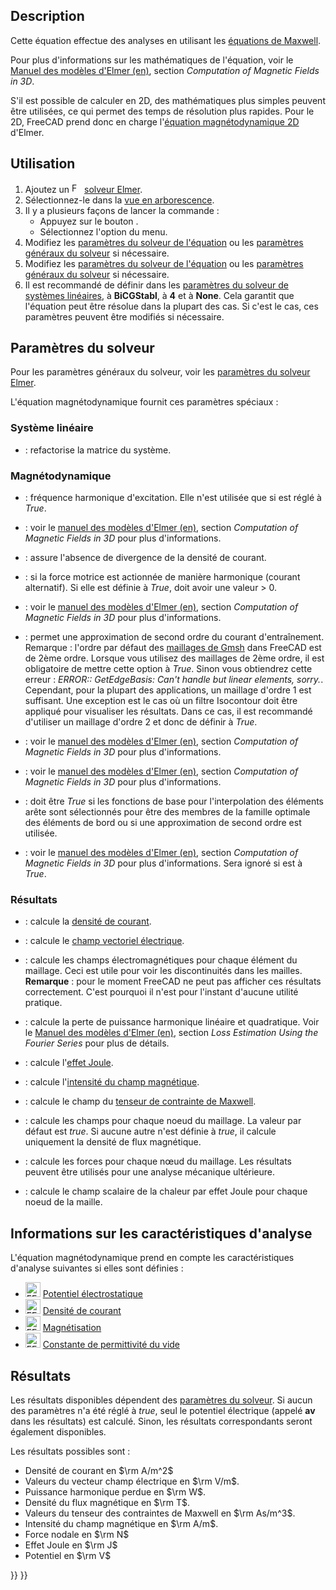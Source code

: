 <languages/>

{{Docnav/fr
|[[FEM_EquationElectricforce/fr|Équation de force électrique]]
|[[FEM_EquationMagnetodynamic2D/fr|Équation magnétodynamique 2D]]
|[[FEM_Workbench/fr|Atelier FEM]]
|IconL=FEM_EquationElectricforce.svg
|IconR=FEM_EquationMagnetodynamic2D.svg
|IconC=Workbench_FEM.svg
}}

{{GuiCommand/fr
|Name=FEM EquationMagnetodynamic
|Name/fr=FEM Équation magnétodynamique
|MenuLocation=Résolution → Équations électromagnétiques → Équation magnétodynamique
|Workbenches=[[FEM_Workbench/fr|FEM]]
|Version=0.21
|SeeAlso=[[FEM_EquationMagnetodynamic2D/fr|FEM Équation magnétodynamique 2D]]
}}

==Description==

Cette équation effectue des analyses en utilisant les [https://fr.wikipedia.org/wiki/%C3%89quations_de_Maxwell équations de Maxwell].

Pour plus d'informations sur les mathématiques de l'équation, voir le [http://www.elmerfem.org/blog/documentation/ Manuel des modèles d'Elmer (en)], section ''Computation of Magnetic Fields in 3D''.

S'il est possible de calculer en 2D, des mathématiques plus simples peuvent être utilisées, ce qui permet des temps de résolution plus rapides. Pour le 2D, FreeCAD prend donc en charge l'[[FEM_EquationMagnetodynamic2D/fr|équation magnétodynamique 2D]] d'Elmer.

<span id="Usage"></span>
==Utilisation==

# Ajoutez un [[Image:FEM_SolverElmer.svg|16px]] [[FEM_SolverElmer/fr#Équations|solveur Elmer]].
# Sélectionnez-le dans la [[Tree_view/fr|vue en arborescence]].
# Il y a plusieurs façons de lancer la commande :
#* Appuyez sur le bouton {{Button|[[Image:FEM_EquationMagnetodynamic.svg|16px]] [[FEM_EquationMagnetodynamic/fr|Équation magnétodynamique]]}}.
#* Sélectionnez l'option {{MenuCommand|Résolution → Équations électromagnétiques → Équation magnétodynamique}} du menu.
# Modifiez les [[#Param.C3.A8tres_du_solveur|paramètres du solveur de l'équation]] ou les [[FEM_SolverElmer_SolverSettings/fr|paramètres généraux du solveur]] si nécessaire.
# Modifiez les [[#Paramètres_du_solveur|paramètres du solveur de l'équation]] ou les [[FEM_SolverElmer_SolverSettings/fr|paramètres généraux du solveur]] si nécessaire.
# Il est recommandé de définir dans les [[FEM_SolverElmer_SolverSettings/fr#Système_linéaire|paramètres du solveur de systèmes linéaires]], {{PropertyData|Linear Iterative Method}} à '''BiCGStabl''', {{PropertyData|BiCGstabl Degree}} à '''4''' et {{PropertyData|Linear Preconditioning}} à '''None'''. Cela garantit que l'équation peut être résolue dans la plupart des cas. Si c'est le cas, ces paramètres peuvent être modifiés si nécessaire.

<span id="Solver_Settings"></span>
==Paramètres du solveur==

Pour les paramètres généraux du solveur, voir les [[FEM_SolverElmer_SolverSettings/fr|paramètres du solveur Elmer]].

L'équation magnétodynamique fournit ces paramètres spéciaux :

<span id="Linear_System"></span>
===Système linéaire===

* {{PropertyData|Linear System Refactorize}} :  refactorise la matrice du système.

<span id="Magnetodynamic"></span>
===Magnétodynamique===

* {{PropertyData|Angular Frequency}} : fréquence harmonique d'excitation. Elle n'est utilisée que si {{PropertyData|Is Harmonic}} est réglé à ''True''.
* {{PropertyData|Automated Source Projection BCs}} : voir le [https://www.elmerfem.org/blog/documentation/ manuel des modèles d'Elmer (en)], section ''Computation of Magnetic Fields in 3D'' pour plus d'informations.
* {{PropertyData|FixInput Current Density}} : assure l'absence de divergence de la densité de courant.
* {{PropertyData|Is Harmonic}} : si la force motrice est actionnée de manière harmonique (courant alternatif). Si elle est définie à ''True'', {{PropertyData|Angular Frequency}} doit avoir une valeur > 0.
* {{PropertyData|Lagrange Gauge Penalization Coefficient}} : voir le [https://www.elmerfem.org/blog/documentation/ manuel des modèles d'Elmer (en)], section ''Computation of Magnetic Fields in 3D'' pour plus d'informations.
* {{PropertyData|Quadratic Approximation}} : permet une approximation de second ordre du courant d'entraînement.</br>Remarque : l'ordre par défaut des [[FEM_MeshGmshFromShape/fr|maillages de Gmsh]] dans FreeCAD est de 2ème ordre. Lorsque vous utilisez des maillages de 2ème ordre, il est obligatoire de mettre cette option à ''True''. Sinon vous obtiendrez cette erreur : ''ERROR:: GetEdgeBasis: Can't handle but linear elements, sorry.''.</br>Cependant, pour la plupart des applications, un maillage d'ordre 1 est suffisant. Une exception est le cas où un filtre Isocontour doit être appliqué pour visualiser les résultats. Dans ce cas, il est recommandé d'utiliser un maillage d'ordre 2 et donc de définir {{PropertyData|Quadratic Approximation}} à ''True''.
* {{PropertyData|Static Conductivity}} : voir le [https://www.elmerfem.org/blog/documentation/ manuel des modèles d'Elmer (en)], section ''Computation of Magnetic Fields in 3D'' pour plus d'informations.
* {{PropertyData|Use Lagrange Gauge}} : voir le [https://www.elmerfem.org/blog/documentation/ manuel des modèles d'Elmer (en)], section ''Computation of Magnetic Fields in 3D'' pour plus d'informations.
* {{PropertyData|Use Piola Transform}} : doit être ''True'' si les fonctions de base pour l'interpolation des éléments arête sont sélectionnés pour être des membres de la famille optimale des éléments de bord ou si une approximation de second ordre est utilisée.
* {{PropertyData|Use Tree Gauge}} : voir le [https://www.elmerfem.org/blog/documentation/ manuel des modèles d'Elmer (en)], section ''Computation of Magnetic Fields in 3D'' pour plus d'informations. Sera ignoré si {{PropertyData|Use Piola Transform}} est à ''True''.

<span id="Results"></span>
===Résultats===

* {{PropertyData|Calculate Current Density}} : calcule la [https://fr.wikipedia.org/wiki/Densit%C3%A9_de_courant densité de courant].
* {{PropertyData|Calculate Electric Field}} : calcule le [https://fr.wikipedia.org/wiki/Champ_%C3%A9lectrique champ vectoriel électrique].
* {{PropertyData|Calculate Elemental Fields}} : calcule les champs électromagnétiques pour chaque élément du maillage. Ceci est utile pour voir les discontinuités dans les mailles.</br>'''Remarque''' : pour le moment FreeCAD ne peut pas afficher ces résultats correctement. C'est pourquoi il n'est pour l'instant d'aucune utilité pratique.
* {{PropertyData|Calculate Harmonic Loss}} : calcule la perte de puissance harmonique linéaire et quadratique. Voir le [http://www.elmerfem.org/blog/documentation/ Manuel des modèles d'Elmer (en)], section ''Loss Estimation Using the Fourier Series'' pour plus de détails.
* {{PropertyData|Calculate Joule Heating}} : calcule l'[https://fr.wikipedia.org/wiki/Effet_Joule effet Joule].
* {{PropertyData|Calculate Magnetic Strength}} : calcule l'[https://fr.wikipedia.org/wiki/Champ_magn%C3%A9tique intensité du champ magnétique].
* {{PropertyData|Calculate Maxwell Stress}} : calcule le champ du [https://fr.wikipedia.org/wiki/Tenseur_des_contraintes_de_Maxwell tenseur de contrainte de Maxwell].
* {{PropertyData|Calculate Nodal Fields}} : calcule les champs pour chaque noeud du maillage. La valeur par défaut est ''true''. Si aucune autre {{PropertyData|Calculate *}} n'est définie à ''true'', il calcule uniquement la densité de flux magnétique.
* {{PropertyData|Calculate Nodal Forces}} : calcule les forces pour chaque nœud du maillage. Les résultats peuvent être utilisés pour une analyse mécanique ultérieure.
* {{PropertyData|Calculate Nodal Heating}} : calcule le champ scalaire de la chaleur par effet Joule pour chaque noeud de la maille.

<span id="Analysis_Feature_Information"></span>
==Informations sur les caractéristiques d'analyse==

L'équation magnétodynamique prend en compte les caractéristiques d'analyse suivantes si elles sont définies :

* [[Image:FEM_ConstraintElectrostaticPotential.svg|24px]] [[FEM_ConstraintElectrostaticPotential/fr|Potentiel électrostatique]]
* [[Image:FEM_ConstraintCurrentDensity.svg|24px]] [[FEM_ConstraintCurrentDensity/fr|Densité de courant]]
* [[Image:FEM_ConstraintMagnetization.svg|24px]] [[FEM_ConstraintMagnetization/fr|Magnétisation]]
* [[Image:FEM_ConstantVacuumPermittivity.svg|24px]] [[FEM_ConstantVacuumPermittivity/fr|Constante de permittivité du vide]]

<span id="Results"></span>
==Résultats==

Les résultats disponibles dépendent des [[#Paramètres_du_solveur|paramètres du solveur]]. Si aucun des paramètres {{PropertyData|Calculate *}} n'a été réglé à ''true'', seul le potentiel électrique (appelé '''av''' dans les résultats) est calculé. Sinon, les résultats correspondants seront également disponibles.

Les résultats possibles sont :
* Densité de courant en <math>\rm A/m^2</math>
* Valeurs du vecteur champ électrique en <math>\rm V/m</math>.
* Puissance harmonique perdue en <math>\rm W</math>.
* Densité du flux magnétique en <math>\rm T</math>.
* Valeurs du tenseur des contraintes de Maxwell en <math>\rm As/m^3</math>.
* Intensité du champ magnétique en <math> \rm A/m</math>.
* Force nodale en <math>\rm N</math>
* Effet Joule en <math>\rm J</math>
* Potentiel en <math>\rm V</math>


{{Docnav/fr
|[[FEM_EquationElectricforce/fr|Équation de force électrique]]
|[[FEM_EquationMagnetodynamic2D/fr|Équation magnétodynamique 2D]]
|[[FEM_Workbench/fr|Atelier FEM]]
|IconL=FEM_EquationElectricforce.svg
|IconR=FEM_EquationMagnetodynamic2D.svg
|IconC=Workbench_FEM.svg
}}

{{FEM Tools navi{{#translation:}}}}
{{Userdocnavi{{#translation:}}}}